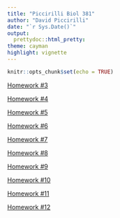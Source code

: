 ```yaml
---
title: "Piccirilli Biol 381"
author: "David Piccirilli"
date: "`r Sys.Date()`"
output:
  prettydoc::html_pretty:
theme: cayman
highlight: vignette
---
```


```r
knitr::opts_chunk$set(echo = TRUE)
```

[Homework #3](Homework--3.html)

[Homework #4](Homework-4.html)

[Homework #5](Homework5.html)

[Homework #6](Homework6.html)

[Homework #7](Homework7.html)

[Homework #8](Homework8.html)

[Homework #9](Homework9.html)

[Homework #10](Homework10.html)

[Homework #11](Homework11.html)

[Homework #12](Homework12.R)

